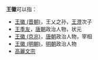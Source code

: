 '''王徽'''可以指：
* [[王徽_(晋朝)|王徽 (晋朝)]]，王乂之孙，[[王澄_(西晋)|王澄]]次子
* [[王季友|王季友]]，[[唐朝|唐朝]]政治人物，状元
* [[王徽_(京兆)|王徽 (京兆)]]，[[唐朝|唐朝]]政治人物，宰相
* [[王徽_(明朝)|王徽 (明朝)]]，[[明朝|明朝]]政治人物
* [[高麗文宗|高麗文宗]]
{{disambig|cat=二字王姓人名消歧义|hui}}